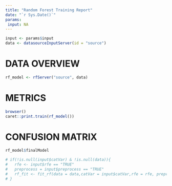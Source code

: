 ```yaml
---
title: "Random Forest Training Report"
date: "`r Sys.Date()`"
params:
 input: NA
---
```


```r
input <- params$input
data <- datasourceInputServer(id = "source")
```


# DATA OVERVIEW
```r
rf_model <- rfServer("source", data)
```

# METRICS
```r
browser()
caret::print.train(rf_model())
```

# CONFUSION MATRIX
```r
rf_model$finalModel
```


```r
# if(!is.null(input$catVar) & !is.null(data)){
#   rfe <- input$rfe == "TRUE"
#   preprocess = input$preprocess == "TRUE"
#   rf_fit <- fit_rf(data = data,catVar = input$catVar,rfe = rfe, preprocess = preprocess)
# }
```
